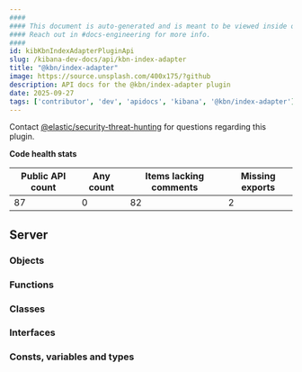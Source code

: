 ```yaml
---
####
#### This document is auto-generated and is meant to be viewed inside our experimental, new docs system.
#### Reach out in #docs-engineering for more info.
####
id: kibKbnIndexAdapterPluginApi
slug: /kibana-dev-docs/api/kbn-index-adapter
title: "@kbn/index-adapter"
image: https://source.unsplash.com/400x175/?github
description: API docs for the @kbn/index-adapter plugin
date: 2025-09-27
tags: ['contributor', 'dev', 'apidocs', 'kibana', '@kbn/index-adapter']
---
```




Contact [@elastic/security-threat-hunting](https://github.com/orgs/elastic/teams/security-threat-hunting) for questions regarding this plugin.

**Code health stats**

| Public API count  | Any count | Items lacking comments | Missing exports |
|-------------------|-----------|------------------------|-----------------|
| 87 | 0 | 82 | 2 |

## Server

### Objects
<DocDefinitionList data={kbnIndexAdapterObj.server.objects}/>

### Functions
<DocDefinitionList data={kbnIndexAdapterObj.server.functions}/>

### Classes
<DocDefinitionList data={kbnIndexAdapterObj.server.classes}/>

### Interfaces
<DocDefinitionList data={kbnIndexAdapterObj.server.interfaces}/>

### Consts, variables and types
<DocDefinitionList data={kbnIndexAdapterObj.server.misc}/>

